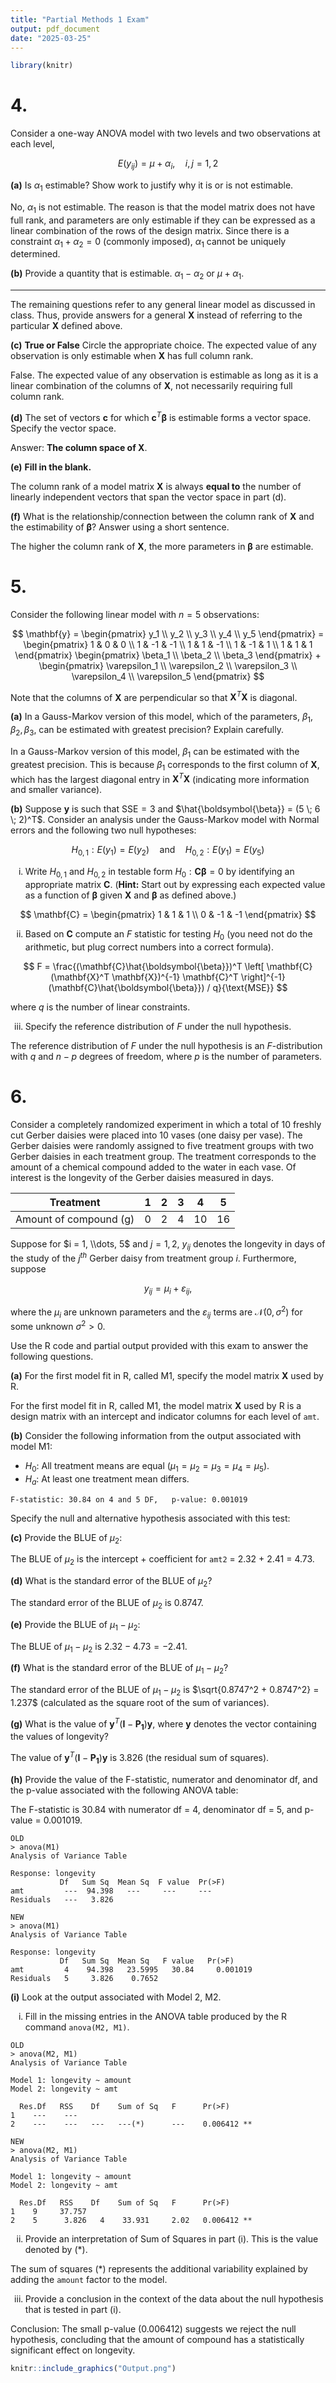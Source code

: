 ```yaml
---
title: "Partial Methods 1 Exam"
output: pdf_document
date: "2025-03-25"
---
```


```r
library(knitr)
```

# 4. 

Consider a one-way ANOVA model with two levels and two observations at each level,

$$
E(y_{ij}) = \mu + \alpha_i, \quad i, j = 1, 2
$$

**(a)** Is $\alpha_1$ estimable? Show work to justify why it is or is not estimable.

No, $\alpha_1$ is not estimable. The reason is that the model matrix does not have full rank, and parameters are only estimable if they can be expressed as a linear combination of the rows of the design matrix. Since there is a constraint $\alpha_1 + \alpha_2 = 0$ (commonly imposed), $\alpha_1$ cannot be uniquely determined.

**(b)** Provide a quantity that is estimable. $\alpha_1 - \alpha_2$ or $\mu + \alpha_1$.

---

The remaining questions refer to any general linear model as discussed in class. Thus, provide answers for a general $\mathbf{X}$ instead of referring to the particular $\mathbf{X}$ defined above.

**(c)** **True or False** Circle the appropriate choice. The expected value of any observation is only estimable when $\mathbf{X}$ has full column rank.

False. The expected value of any observation is estimable as long as it is a linear combination of the columns of $\mathbf{X}$, not necessarily requiring full column rank.

**(d)** The set of vectors $\mathbf{c}$ for which $\mathbf{c}^T \boldsymbol{\beta}$ is estimable forms a vector space. Specify the vector space.

Answer: **The column space of $\mathbf{X}$**.

**(e)** **Fill in the blank.**

The column rank of a model matrix $\mathbf{X}$ is always **equal to** the number of linearly independent vectors that span the vector space in part (d).

**(f)** What is the relationship/connection between the column rank of $\mathbf{X}$ and the estimability of $\boldsymbol{\beta}$? Answer using a short sentence.

The higher the column rank of $\mathbf{X}$, the more parameters in $\boldsymbol{\beta}$ are estimable.

\newpage 

# 5.

Consider the following linear model with $n = 5$ observations:

$$
\mathbf{y} =
\begin{pmatrix}
y_1 \\
y_2 \\
y_3 \\
y_4 \\
y_5
\end{pmatrix} =
\begin{pmatrix}
1 & 0 & 0 \\
1 & -1 & -1 \\
1 & 1 & -1 \\
1 & -1 & 1 \\
1 & 1 & 1
\end{pmatrix}
\begin{pmatrix}
\beta_1 \\
\beta_2 \\
\beta_3
\end{pmatrix} +
\begin{pmatrix}
\varepsilon_1 \\
\varepsilon_2 \\
\varepsilon_3 \\
\varepsilon_4 \\
\varepsilon_5
\end{pmatrix}
$$

Note that the columns of $\mathbf{X}$ are perpendicular so that $\mathbf{X}^T \mathbf{X}$ is diagonal.

**(a)** In a Gauss-Markov version of this model, which of the parameters, $\beta_1, \beta_2, \beta_3$, can be estimated with greatest precision? Explain carefully.

In a Gauss-Markov version of this model, $\beta_1$ can be estimated with the greatest precision. This is because $\beta_1$ corresponds to the first column of $\mathbf{X}$, which has the largest diagonal entry in $\mathbf{X}^T \mathbf{X}$ (indicating more information and smaller variance).

**(b)** Suppose $\mathbf{y}$ is such that $\text{SSE} = 3$ and $\hat{\boldsymbol{\beta}} = (5 \; 6 \; 2)^T$. Consider an analysis under the Gauss-Markov model with Normal errors and the following two null hypotheses:

$$
H_{0,1}: E(y_1) = E(y_2) \quad \text{and} \quad H_{0,2}: E(y_1) = E(y_5)
$$

i. Write $H_{0,1}$ and $H_{0,2}$ in testable form $H_0 : \mathbf{C} \boldsymbol{\beta} = 0$ by identifying an appropriate matrix $\mathbf{C}$. (**Hint:** Start out by expressing each expected value as a function of $\boldsymbol{\beta}$ given $\mathbf{X}$ and $\boldsymbol{\beta}$ as defined above.)

$$
\mathbf{C} = \begin{pmatrix}
1 & 1 & 1 \\
0 & -1 & -1
\end{pmatrix}
$$

ii. Based on $\mathbf{C}$ compute an $F$ statistic for testing $H_0$ (you need not do the arithmetic, but plug correct numbers into a correct formula).

$$
F = \frac{(\mathbf{C}\hat{\boldsymbol{\beta}})^T \left[ \mathbf{C} (\mathbf{X}^T \mathbf{X})^{-1} \mathbf{C}^T \right]^{-1} (\mathbf{C}\hat{\boldsymbol{\beta}}) / q}{\text{MSE}}
$$

where $q$ is the number of linear constraints.

iii. Specify the reference distribution of $F$ under the null hypothesis.

The reference distribution of $F$ under the null hypothesis is an $F$-distribution with $q$ and $n - p$ degrees of freedom, where $p$ is the number of parameters.

\newpage

# 6. 

Consider a completely randomized experiment in which a total of 10 freshly cut Gerber daisies were placed into 10 vases (one daisy per vase). The Gerber daisies were randomly assigned to five treatment groups with two Gerber daisies in each treatment group. The treatment corresponds to the amount of a chemical compound added to the water in each vase. Of interest is the longevity of the Gerber daisies measured in days.

| Treatment            | 1 | 2 | 3 | 4  | 5  |
|---------------------|---|---|---|----|----|
| Amount of compound (g) | 0 | 2 | 4 | 10 | 16 |

Suppose for $i = 1, \\dots, 5$ and $j = 1, 2$, $y_{ij}$ denotes the longevity in days of the study of the $j^{th}$ Gerber daisy from treatment group $i$. Furthermore, suppose

$$
y_{ij} = \mu_i + \varepsilon_{ij},
$$

where the $\mu_i$ are unknown parameters and the $\varepsilon_{ij}$ terms are $\mathcal{N}(0, \sigma^2)$ for some unknown $\sigma^2 > 0$.

Use the R code and partial output provided with this exam to answer the following questions.

**(a)** For the first model fit in R, called M1, specify the model matrix $\mathbf{X}$ used by R.

For the first model fit in R, called M1, the model matrix $\mathbf{X}$ used by R is a design matrix with an intercept and indicator columns for each level of `amt`.

**(b)** Consider the following information from the output associated with model M1:

- $H_0$: All treatment means are equal ($\mu_1 = \mu_2 = \mu_3 = \mu_4 = \mu_5$).
- $H_a$: At least one treatment mean differs.

```
F-statistic: 30.84 on 4 and 5 DF,   p-value: 0.001019
```

Specify the null and alternative hypothesis associated with this test:

**(c)** Provide the BLUE of $\mu_2$:

The BLUE of $\mu_2$ is the intercept + coefficient for `amt2` = 2.32 + 2.41 = 4.73.

**(d)** What is the standard error of the BLUE of $\mu_2$?

The standard error of the BLUE of $\mu_2$ is 0.8747.

**(e)** Provide the BLUE of $\mu_1 - \mu_2$:

The BLUE of $\mu_1 - \mu_2$ is $2.32 - 4.73 = -2.41$.

**(f)** What is the standard error of the BLUE of $\mu_1 - \mu_2$?

The standard error of the BLUE of $\mu_1 - \mu_2$ is $\sqrt{0.8747^2 + 0.8747^2} = 1.237$ (calculated as the square root of the sum of variances).

**(g)** What is the value of $\mathbf{y}^T (\mathbf{I} - \mathbf{P_1}) \mathbf{y}$, where $\mathbf{y}$ denotes the vector containing the values of longevity?

The value of $\mathbf{y}^T (\mathbf{I} - \mathbf{P_1}) \mathbf{y}$ is 3.826 (the residual sum of squares).

**(h)** Provide the value of the F-statistic, numerator and denominator df, and the p-value associated with the following ANOVA table:

The F-statistic is 30.84 with numerator df = 4, denominator df = 5, and p-value = 0.001019.

```
OLD
> anova(M1)
Analysis of Variance Table

Response: longevity
           Df   Sum Sq  Mean Sq  F value  Pr(>F)
amt         ---  94.398   ---     ---     ---
Residuals   ---   3.826
```

```
NEW
> anova(M1)
Analysis of Variance Table

Response: longevity
           Df   Sum Sq  Mean Sq   F value   Pr(>F)
amt         4    94.398   23.5995   30.84     0.001019
Residuals   5     3.826    0.7652
```

**(i)** Look at the output associated with Model 2, M2.

i. Fill in the missing entries in the ANOVA table produced by the R command `anova(M2, M1)`.

```
OLD
> anova(M2, M1)
Analysis of Variance Table

Model 1: longevity ~ amount
Model 2: longevity ~ amt

  Res.Df   RSS    Df    Sum of Sq   F      Pr(>F)
1    ---    ---  
2    ---    ---   ---   ---(*)      ---    0.006412 **
```

```
NEW
> anova(M2, M1)
Analysis of Variance Table

Model 1: longevity ~ amount
Model 2: longevity ~ amt

  Res.Df   RSS    Df    Sum of Sq   F      Pr(>F)
1    9     37.757  
2    5      3.826   4    33.931     2.02   0.006412 **
```

ii. Provide an interpretation of Sum of Squares in part (i). This is the value denoted by (*).

The sum of squares (*) represents the additional variability explained by adding the `amount` factor to the model.

iii. Provide a conclusion in the context of the data about the null hypothesis that is tested in part (i).

Conclusion: The small p-value (0.006412) suggests we reject the null hypothesis, concluding that the amount of compound has a statistically significant effect on longevity.

\newpage 

```r
knitr::include_graphics("Output.png")
```